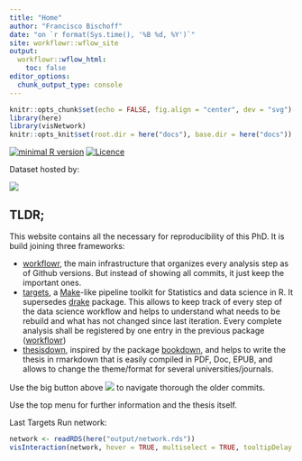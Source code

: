 ```yaml
---
title: "Home"
author: "Francisco Bischoff"
date: "on `r format(Sys.time(), '%B %d, %Y')`"
site: workflowr::wflow_site
output:
  workflowr::wflow_html:
    toc: false
editor_options:
  chunk_output_type: console
---
```


```r
knitr::opts_chunk$set(echo = FALSE, fig.align = "center", dev = "svg")
library(here)
library(visNetwork)
knitr::opts_knit$set(root.dir = here("docs"), base.dir = here("docs"))
```

<!-- badges init -->

[![minimal R version](https://img.shields.io/badge/R%3E=-3.6.2-brightgreen.svg)](https://cran.r-project.org/)
[![Licence](https://mirrors.creativecommons.org/presskit/buttons/80x15/svg/by-nc-sa.svg)](http://creativecommons.org/licenses/by-nc-sa/4.0/)

Dataset hosted by:

[![](https://zenodo.org/badge/DOI/10.5281/zenodo.4634014.svg)](https://doi.org/10.5281/zenodo.4634014)

<!-- badges end -->

## TLDR;

This website contains all the necessary for reproducibility of this PhD. It is build joining three frameworks:

-   [workflowr](https://jdblischak.github.io/workflowr/), the main infrastructure that organizes every analysis step as
    of Github versions. But instead of showing all commits, it just keep the important ones.
-   [targets](https://docs.ropensci.org/targets/), a [Make](https://www.gnu.org/software/make/)-like pipeline toolkit
    for Statistics and data science in R. It supersedes [drake](https://books.ropensci.org/drake/) package. This allows
    to keep track of every step of the data science workflow and helps to understand what needs to be rebuild and what
    has not changed since last iteration. Every complete analysis shall be registered by one entry in the previous
    package ([workflowr](https://jdblischak.github.io/workflowr/))
-   [thesisdown](https://ismayc.github.io/thesisdown_book/), inspired by the package
    [bookdown](https://github.com/rstudio/bookdown), and helps to write the thesis in rmarkdown that is easily compiled
    in PDF, Doc, EPUB, and allows to change the theme/format for several universities/journals.

Use the big button above ![](figure/workflowr.png) to navigate thorough the older commits.

Use the top menu for further information and the thesis itself.

Last Targets Run network:

```r
network <- readRDS(here("output/network.rds"))
visInteraction(network, hover = TRUE, multiselect = TRUE, tooltipDelay = 0)
```
